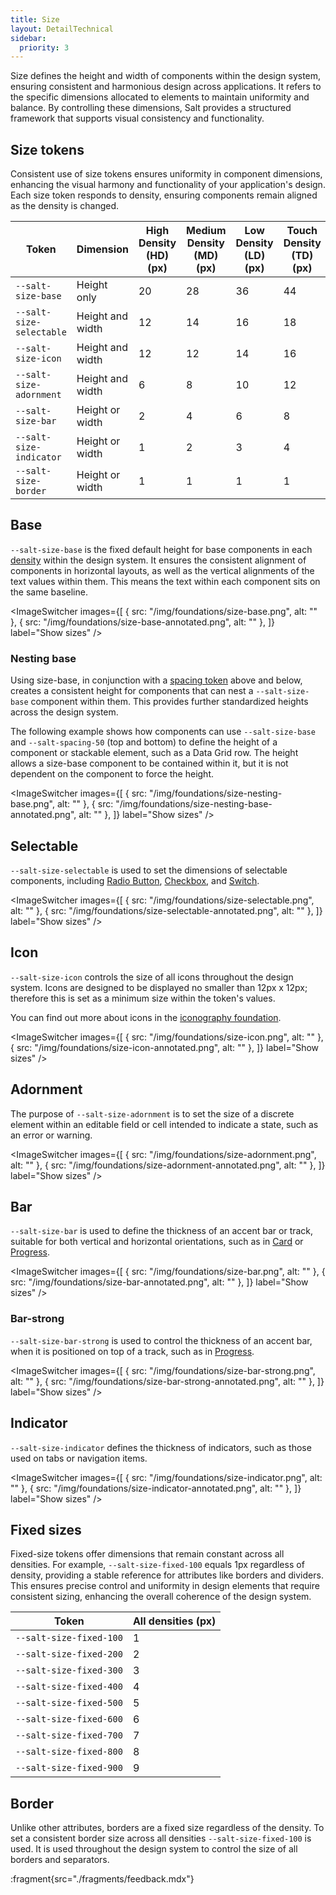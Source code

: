 ```yaml
---
title: Size
layout: DetailTechnical
sidebar:
  priority: 3
---
```


Size defines the height and width of components within the design system, ensuring consistent and harmonious design across applications. It refers to the specific dimensions allocated to elements to maintain uniformity and balance. By controlling these dimensions, Salt provides a structured framework that supports visual consistency and functionality.

## Size tokens

Consistent use of size tokens ensures uniformity in component dimensions, enhancing the visual harmony and functionality of your application's design. Each size token responds to density, ensuring components remain aligned as the density is changed.

| Token                    | Dimension        | High Density (HD) (px) | Medium Density (MD) (px) | Low Density (LD) (px) | Touch Density (TD) (px) |
| ------------------------ | ---------------- | ---------------------- | ------------------------ | --------------------- | ----------------------- |
| `--salt-size-base`       | Height only      | 20                     | 28                       | 36                    | 44                      |
| `--salt-size-selectable` | Height and width | 12                     | 14                       | 16                    | 18                      |
| `--salt-size-icon`       | Height and width | 12                     | 12                       | 14                    | 16                      |
| `--salt-size-adornment`  | Height and width | 6                      | 8                        | 10                    | 12                      |
| `--salt-size-bar`        | Height or width  | 2                      | 4                        | 6                     | 8                       |
| `--salt-size-indicator`  | Height or width  | 1                      | 2                        | 3                     | 4                       |
| `--salt-size-border`     | Height or width  | 1                      | 1                        | 1                     | 1                       |

## Base

`--salt-size-base` is the fixed default height for base components in each [density](./density) within the design system. It ensures the consistent alignment of components in horizontal layouts, as well as the vertical alignments of the text values within them. This means the text within each component sits on the same baseline.

<ImageSwitcher
  images={[
    { src: "/img/foundations/size-base.png", alt: "" },
    { src: "/img/foundations/size-base-annotated.png", alt: "" },
  ]}
  label="Show sizes"
/>

### Nesting base

Using size-base, in conjunction with a [spacing token](./spacing) above and below, creates a consistent height for components that can nest a `--salt-size-base` component within them. This provides further standardized heights across the design system.

The following example shows how components can use `--salt-size-base` and `--salt-spacing-50` (top and bottom) to define the height of a component or stackable element, such as a Data Grid row. The height allows a size-base component to be contained within it, but it is not dependent on the component to force the height.

<ImageSwitcher
  images={[
    { src: "/img/foundations/size-nesting-base.png", alt: "" },
    { src: "/img/foundations/size-nesting-base-annotated.png", alt: "" },
  ]}
  label="Show sizes"
/>

## Selectable

`--salt-size-selectable` is used to set the dimensions of selectable components, including [Radio Button](../components/radio-button), [Checkbox](../components/checkbox), and [Switch](../components/switch).

<ImageSwitcher
  images={[
    { src: "/img/foundations/size-selectable.png", alt: "" },
    { src: "/img/foundations/size-selectable-annotated.png", alt: "" },
  ]}
  label="Show sizes"
/>

## Icon

`--salt-size-icon` controls the size of all icons throughout the design system. Icons are designed to be displayed no smaller than 12px x 12px; therefore this is set as a minimum size within the token's values.

You can find out more about icons in the [iconography foundation](./iconography).

<ImageSwitcher
  images={[
    { src: "/img/foundations/size-icon.png", alt: "" },
    { src: "/img/foundations/size-icon-annotated.png", alt: "" },
  ]}
  label="Show sizes"
/>

## Adornment

The purpose of `--salt-size-adornment` is to set the size of a discrete element within an editable field or cell intended to indicate a state, such as an error or warning.

<ImageSwitcher
  images={[
    { src: "/img/foundations/size-adornment.png", alt: "" },
    { src: "/img/foundations/size-adornment-annotated.png", alt: "" },
  ]}
  label="Show sizes"
/>

## Bar

`--salt-size-bar` is used to define the thickness of an accent bar or track, suitable for both vertical and horizontal orientations, such as in [Card](../components/card) or [Progress](../components/progress).

<ImageSwitcher
  images={[
    { src: "/img/foundations/size-bar.png", alt: "" },
    { src: "/img/foundations/size-bar-annotated.png", alt: "" },
  ]}
  label="Show sizes"
/>

### Bar-strong

`--salt-size-bar-strong` is used to control the thickness of an accent bar, when it is positioned on top of a track, such as in [Progress](../components/progress).

<ImageSwitcher
  images={[
    { src: "/img/foundations/size-bar-strong.png", alt: "" },
    { src: "/img/foundations/size-bar-strong-annotated.png", alt: "" },
  ]}
  label="Show sizes"
/>

## Indicator

`--salt-size-indicator` defines the thickness of indicators, such as those used on tabs or navigation items.

<ImageSwitcher
  images={[
    { src: "/img/foundations/size-indicator.png", alt: "" },
    { src: "/img/foundations/size-indicator-annotated.png", alt: "" },
  ]}
  label="Show sizes"
/>

## Fixed sizes

Fixed-size tokens offer dimensions that remain constant across all densities. For example, `--salt-size-fixed-100` equals 1px regardless of density, providing a stable reference for attributes like borders and dividers. This ensures precise control and uniformity in design elements that require consistent sizing, enhancing the overall coherence of the design system.

| Token                   | All densities (px) |
| ----------------------- | ------------------ |
| `--salt-size-fixed-100` | 1                  |
| `--salt-size-fixed-200` | 2                  |
| `--salt-size-fixed-300` | 3                  |
| `--salt-size-fixed-400` | 4                  |
| `--salt-size-fixed-500` | 5                  |
| `--salt-size-fixed-600` | 6                  |
| `--salt-size-fixed-700` | 7                  |
| `--salt-size-fixed-800` | 8                  |
| `--salt-size-fixed-900` | 9                  |

## Border

Unlike other attributes, borders are a fixed size regardless of the density. To set a consistent border size across all densities `--salt-size-fixed-100` is used. It is used throughout the design system to control the size of all borders and separators.

:fragment{src="./fragments/feedback.mdx"}
